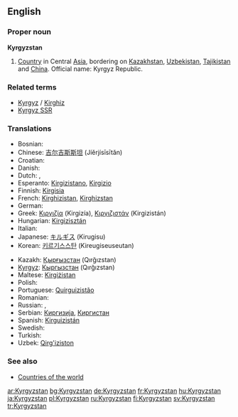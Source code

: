 ==English==
{{wikipedia}}

===Proper noun===
'''Kyrgyzstan'''

# [[Country]] in Central [[Asia]], bordering on [[Kazakhstan]], [[Uzbekistan]], [[Tajikistan]] and [[China]]. Official name: Kyrgyz Republic.

===Related terms===
*[[Kyrgyz]] / [[Kirghiz]]
*[[Kyrgyz SSR]]

===Translations===
{{rfc-level|Translations at L3+ (AutoFormat would have corrected level of Related terms)}}
{{top}}
*Bosnian: {{t-|bs|Kirgistan|m}}
*Chinese: [[吉尔吉斯斯坦]] (Jíěrjísīsītǎn)
*Croatian: {{t-|hr|Kirgistan|m}}
* Danish: {{t-|da|Kirgisistan}}
* Dutch: {{t-|nl|Kirgizië}}, {{t-|nl|Kirgizstan}}
*Esperanto: [[Kirgizistano]], [[Kirgizio]]
*Finnish: [[Kirgisia]]
*French: [[Kirghizistan]], [[Kirghizstan]]
* German: {{t+|de|Kirgisistan}}
*Greek: [[Κιργιζία]] (Kirgizía), [[Κιργιζιστάν]] (Kirgizistán)
*Hungarian: [[Kirgizisztán]]
* Italian: {{t-|it|Kirghizistan}}
*Japanese: [[キルギス]] (Kirugisu)
*Korean: [[키르기스스탄]] (Kireugiseuseutan)
{{mid}}
*Kazakh: [[Қырғызстан]] (Qırğızstan)
*[[Kyrgyz]]: [[Кыргызстан]] (Qırğızstan)
*Maltese: [[Kirgiżistan]]
* Polish: {{t+|pl|Kirgistan}}
*Portuguese: [[Quirguizistão]]
* Romanian: {{t-|ro|Kirgizstan|n}}
* Russian: {{t+|ru|Киргизстан|m|tr=Kirgizstán|sc=Cyrl}}, {{t+|ru|Киргизия|f|tr=Kirgízija|sc=Cyrl}}
*Serbian: [[Киргизија]], [[Киргистан]]
*Spanish: [[Kirguizistán]]
* Swedish: {{t+|sv|Kirgizistan}}
* Turkish: {{t+|tr|Kırgızistan}}
*Uzbek: [[Qirg'iziston]]
{{bottom}}

===See also===
* [[Countries of the world]]

[[ar:Kyrgyzstan]]
[[bg:Kyrgyzstan]]
[[de:Kyrgyzstan]]
[[fr:Kyrgyzstan]]
[[hu:Kyrgyzstan]]
[[ja:Kyrgyzstan]]
[[pl:Kyrgyzstan]]
[[ru:Kyrgyzstan]]
[[fi:Kyrgyzstan]]
[[sv:Kyrgyzstan]]
[[tr:Kyrgyzstan]]